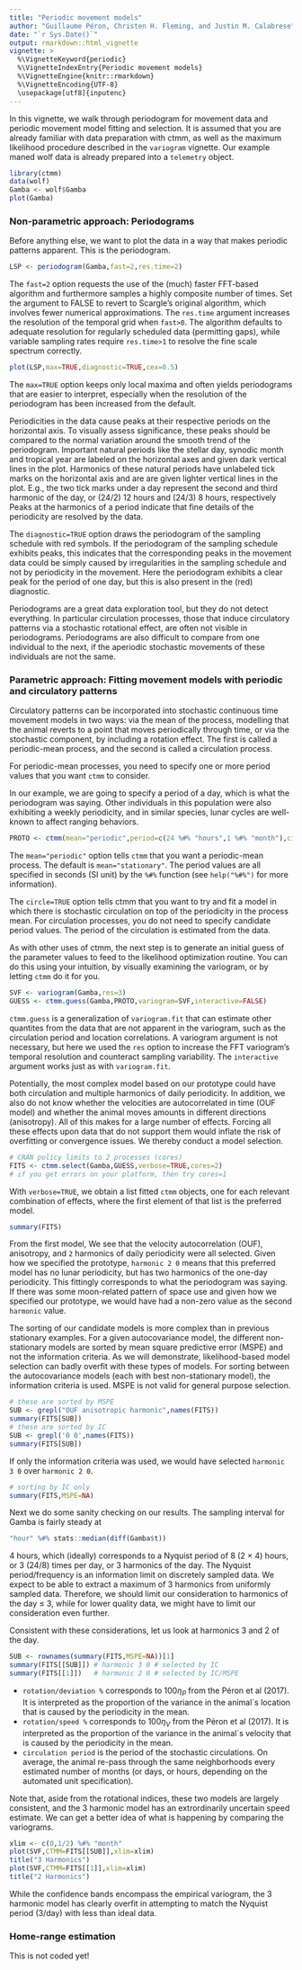 ```yaml
---
title: "Periodic movement models"
author: "Guillaume Péron, Christen H. Fleming, and Justin M. Calabrese"
date: "`r Sys.Date()`"
output: rmarkdown::html_vignette
vignette: >
  %\VignetteKeyword{periodic}
  %\VignetteIndexEntry{Periodic movement models}
  %\VignetteEngine{knitr::rmarkdown}
  %\VignetteEncoding{UTF-8}
  \usepackage[utf8]{inputenc}
---
```


In this vignette, we walk through periodogram for movement data and periodic movement model fitting and selection.
It is assumed that you are already familiar with data preparation with ctmm, as well as the maximum likelihood procedure described in the `variogram` vignette.
Our example maned wolf data is already prepared into a `telemetry` object.
```r
library(ctmm)
data(wolf)
Gamba <- wolf$Gamba
plot(Gamba)
```

### Non-parametric approach: Periodograms

Before anything else, we want to plot the data in a way that makes periodic patterns apparent. This is the periodogram.

```r
LSP <- periodogram(Gamba,fast=2,res.time=2)
```

The `fast=2` option requests the use of the (much) faster FFT-based algorithm and furthermore samples a highly composite number of times. Set the argument to FALSE to revert to Scargle's original algorithm, which involves fewer numerical approximations. 
The `res.time` argument increases the resolution of the temporal grid when `fast>0`. The algorithm defaults to adequate resolution for regularly scheduled data (permitting gaps), while variable sampling rates require `res.time>1` to resolve the fine scale spectrum correctly.

```r
plot(LSP,max=TRUE,diagnostic=TRUE,cex=0.5)
```

The `max=TRUE` option keeps only local maxima and often yields periodograms that are easier to interpret, especially when the resolution of the periodogram has been increased from the default.

Periodicities in the data cause peaks at their respective periods on the horizontal axis.
To visually assess significance, these peaks should be compared to the normal variation around the smooth trend of the periodogram.
Important natural periods like the stellar day, synodic month and tropical year are labeled on the horizontal axes and given dark vertical lines in the plot.
Harmonics of these natural periods have unlabeled tick marks on the horizontal axis and are are given lighter vertical lines in the plot.
E.g., the two tick marks under a day represent the second and third harmonic of the day, or (24/2) 12 hours and (24/3) 8 hours, respectively
Peaks at the harmonics of a period indicate that fine details of the periodicity are resolved by the data.

The `diagnostic=TRUE` option draws the periodogram of the sampling schedule with red symbols. If the periodogram of the sampling schedule exhibits peaks, this indicates that the corresponding peaks in the movement data could be simply caused by irregularities in the sampling schedule and not by periodicity in the movement.
Here the periodogram exhibits a clear peak for the period of one day, but this is also present in the (red) diagnostic.

Periodograms are a great data exploration tool, but they do not detect everything. In particular circulation processes, those that induce circulatory patterns via a stochastic rotational effect, are often not visible in periodograms. Periodograms are also difficult to compare from one individual to the next, if the aperiodic stochastic movements of these individuals are not the same.  

### Parametric approach: Fitting movement models with periodic and circulatory patterns
Circulatory patterns can be incorporated into stochastic continuous time movement models in two ways: via the mean of the process, modelling that the animal reverts to a point that moves periodically through time, or via the stochastic component, by including a rotation effect.
The first is called a periodic-mean process, and the second is called a circulation process.

For periodic-mean processes, you need to specify one or more period values that you want `ctmm` to consider. 

In our example, we are going to specify a period of a day, which is what the periodogram was saying. Other individuals in this population were also exhibiting a weekly periodicity, and in similar species, lunar cycles are well-known to affect ranging behaviors.

```r
PROTO <- ctmm(mean="periodic",period=c(24 %#% "hours",1 %#% "month"),circle=TRUE)
```

The `mean="periodic"` option tells `ctmm` that you want a periodic-mean process. The default is `mean="stationary"`.
The period values are all specified in seconds (SI unit) by the `%#%` function (see `help("%#%")` for more information).

The `circle=TRUE` option tells ctmm that you want to try and fit a model in which there is stochastic circulation on top of the periodicity in the process mean.
For circulation processes, you do not need to specify candidate period values. The period of the circulation is estimated from the data.

As with other uses of ctmm, the next step is to generate an initial guess of the parameter values to feed to the likelihood optimization routine. You can do this using your intuition, by visually examining the variogram, or by letting `ctmm` do it for you.

```r
SVF <- variogram(Gamba,res=3)
GUESS <- ctmm.guess(Gamba,PROTO,variogram=SVF,interactive=FALSE)
```

`ctmm.guess` is a generalization of `variogram.fit` that can estimate other quantites from the data that are not apparent in the variogram, such as the circulation period and location correlations. A variogram argument is not necessary, but here we used the `res` option to increase the FFT variogram's temporal resolution and counteract sampling variability. The `interactive` argument works just as with `variogram.fit`.

Potentially, the most complex model based on our prototype could have both circulation and multiple harmonics of daily periodicity. In addition, we also do not know whether the velocities are autocorrelated in time (OUF model) and whether the animal moves amounts in different directions (anisotropy). All of this makes for a large number of effects. Forcing all these effects upon data that do not support them would inflate the risk of overfitting or convergence issues.
We thereby conduct a model selection.

```r
# CRAN policy limits to 2 processes (cores)
FITS <- ctmm.select(Gamba,GUESS,verbose=TRUE,cores=2)
# if you get errors on your platform, then try cores=1
```

With `verbose=TRUE`, we obtain a list fitted `ctmm` objects, one for each relevant combination of effects, where the first element of that list is the preferred model.

```r
summary(FITS)
```

From the first model, We see that the velocity autocorrelation (OUF), anisotropy, and `2` harmonics of daily periodicity were all selected.
Given how we specified the prototype, `harmonic 2 0` means that this preferred model has no lunar periodicity, but has two harmonics of the one-day periodicity. This fittingly corresponds to what the periodogram was saying.
If there was some moon-related pattern of space use and given how we specified our prototype, we would have had a non-zero value as the second `harmonic` value.

The sorting of our candidate models is more complex than in previous stationary examples.
For a given autocovariance model, the different non-stationary models are sorted by mean square predictive error (MSPE) and not the information criteria. As we will demonstrate, likelihood-based model selection can badly overfit with these types of models.
For sorting between the autocovariance models (each with best non-stationary model), the information criteria is used. MSPE is not valid for general purpose selection.

```r
# these are sorted by MSPE
SUB <- grepl("OUF anisotropic harmonic",names(FITS))
summary(FITS[SUB])
# these are sorted by IC
SUB <- grepl('0 0',names(FITS))
summary(FITS[SUB])
```

If only the information criteria was used, we would have selected `harmonic 3 0` over `harmonic 2 0`.

```r
# sorting by IC only
summary(FITS,MSPE=NA)
```

Next we do some sanity checking on our results. The sampling interval for Gamba is fairly steady at

```r
"hour" %#% stats::median(diff(Gamba$t))
```

4 hours, which (ideally) corresponds to a Nyquist period of 8 (2 $\times$ 4) hours, or 3 (24/8) times per day, or 3 harmonics of the day.
The Nyquist period/frequency is an information limit on discretely sampled data.
We expect to be able to extract a maximum of 3 harmonics from uniformly sampled data.
Therefore, we should limit our consideration to harmonics of the day $\leq$ 3, while for lower quality data, we might have to limit our consideration even further.

Consistent with these considerations, let us look at harmonics 3 and 2 of the day.

```r
SUB <- rownames(summary(FITS,MSPE=NA))[1]
summary(FITS[[SUB]]) # harmonic 3 0 # selected by IC
summary(FITS[[1]])   # harmonic 2 0 # selected by IC/MSPE
```

* `rotation/deviation %` corresponds to $100 \eta_P$ from the Péron et al (2017). It is interpreted as the proportion of the variance in the animal`s location that is caused by the periodicity in the mean.
* `rotation/speed %` corresponds to  $100 \eta_V$ from the Péron et al (2017). It is interpreted as the proportion of the variance in the animal`s velocity that is caused by the periodicity in the mean.
* `circulation period`  is the period of the stochastic circulations. On average, the animal re-pass through the same neighborhoods every estimated number of months (or days, or hours, depending on the automated unit specification).

Note that, aside from the rotational indices, these two models are largely consistent, and the 3 harmonic model has an extrordinarily uncertain speed estimate.
We can get a better idea of what is happening by comparing the variograms.

```r
xlim <- c(0,1/2) %#% "month"
plot(SVF,CTMM=FITS[[SUB]],xlim=xlim)
title("3 Harmonics")
plot(SVF,CTMM=FITS[[1]],xlim=xlim)
title("2 Harmonics")
```

While the confidence bands encompass the empirical variogram, the 3 harmonic model has clearly overfit in attempting to match the Nyquist period (3/day) with less than ideal data.

### Home-range estimation

This is not coded yet!
